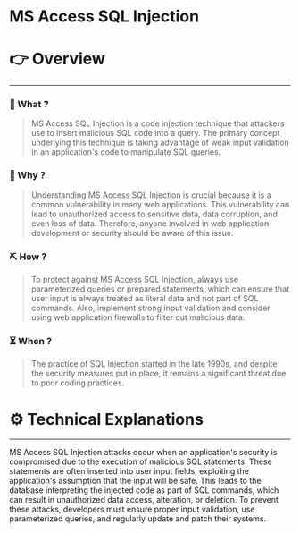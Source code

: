 # MS Access SQL Injection


# 👉 Overview

---

### 👀 What ?

> MS Access SQL Injection is a code injection technique that attackers use to insert malicious SQL code into a query. The primary concept underlying this technique is taking advantage of weak input validation in an application's code to manipulate SQL queries.
> 

### 🧐 Why ?

> Understanding MS Access SQL Injection is crucial because it is a common vulnerability in many web applications. This vulnerability can lead to unauthorized access to sensitive data, data corruption, and even loss of data. Therefore, anyone involved in web application development or security should be aware of this issue.
> 

### ⛏️ How ?

> To protect against MS Access SQL Injection, always use parameterized queries or prepared statements, which can ensure that user input is always treated as literal data and not part of SQL commands. Also, implement strong input validation and consider using web application firewalls to filter out malicious data.
> 

### ⏳ When ?

> The practice of SQL Injection started in the late 1990s, and despite the security measures put in place, it remains a significant threat due to poor coding practices.
> 

# ⚙️ Technical Explanations

---

MS Access SQL Injection attacks occur when an application's security is compromised due to the execution of malicious SQL statements. These statements are often inserted into user input fields, exploiting the application's assumption that the input will be safe. This leads to the database interpreting the injected code as part of SQL commands, which can result in unauthorized data access, alteration, or deletion. To prevent these attacks, developers must ensure proper input validation, use parameterized queries, and regularly update and patch their systems.
